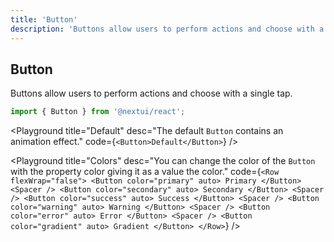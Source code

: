 ```yaml
---
title: 'Button'
description: 'Buttons allow users to perform actions and choose with a single tap.'
---
```


## Button

<Text>
  Buttons allow users to perform actions and choose with a single tap.
</Text>

```jsx
import { Button } from '@nextui/react';
```

<Playground
  title="Default"
  desc="The default `Button` contains an animation effect."
  code={`
<Button>Default</Button>
`}
/>

<Playground
  title="Colors"
  desc="You can change the color of the `Button` with the property color giving it as a value the color."
  code={`
<Row flexWrap="false">
  <Button color="primary" auto>
    Primary
  </Button>
  <Spacer />
  <Button color="secondary" auto>
    Secondary
  </Button>
  <Spacer />
  <Button color="success" auto>
    Success
  </Button>
  <Spacer />
  <Button color="warning" auto>
    Warning
  </Button>
  <Spacer />
  <Button color="error" auto>
    Error
  </Button>
  <Spacer />
  <Button color="gradient" auto>
    Gradient
  </Button>
</Row>
`}
/>
